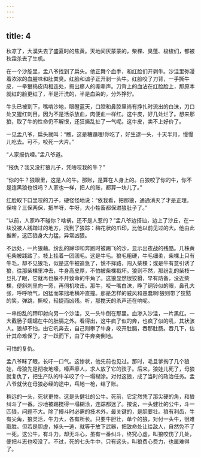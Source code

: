 ```yaml
---
---
---
```

title: 4
---



秋凉了，大漠失去了盛夏时的焦黄。天地间灰蒙蒙的，柴棵、臭蓬、梭梭们，都被秋霜杀去了生机。

在一个沙旋里，孟八爷找到了扁头。他正舞个血手，和红脸们开剥牛。沙洼里弥漫着浓浓的血腥味和肚粪臭。红脸和谝子正开剥一头牛。红脸咬了刀背，一手撕牛皮，一拳狠捣皮肉相连处，捣出瘮人的嘶嘶声。刀背上的血沾在红脸脸上，那原本就红的脸更红了，半是汗洗的，半是血染的，分外狰狞。

牛头已被割下，嘴啃沙地，眼瞪蓝天，口腔和鼻腔里尚有挣扎时流出的白沫，刀口处又猩红刺目。因为不是活杀放血，肉便血一样红。这牛皮，好几处烂了。想来那狼，取了牛的性命仍不解恨，还狂撕乱扯了一气呢。这牛皮，卖不上好价了。

一见孟八爷，扁头就叫：“瞧，这是糟蹋哩!你吃了，好生逮一头，十天半月，慢慢儿吃去。可不，咬死一大片。”

“人家报仇哩。”孟八爷道。

“报仇？我又没打狼儿子，凭啥咬我的牛？”

“你的牛？狼眼里，这是人的牛。那账，是算在人身上的。白狼咬了你的牛，你不是连黑狼也恨吗？人家也一样，把人的账，都算一块儿了。”

红脸取下口里咬的刀子，硬怪怪地说：“依我看，把那狼，通通消灭了才是正理。保啥？三保两保，把羊呀，牛呀，大小牲畜都保进狼肚子了。”

“以前，人家咋不碰你？啥祸，还不是人惹的？”孟八爷边搭讪，边上了沙丘，在一块没被人践踏过的地方，找到了狼踪：梅花状的爪印，比他以前见过的大。他由此推断，这匹狼身大力猛，异常凶狠。

不远处，一片狼藉。纷乱的蹄印和奔跑时被踢飞的沙，显示出夜战的残酷。几株黄毛柴被践踏了。枝上挂着一团团毛。这是牛毛。狼毛粗硬，牛毛细柔，柴棵上只有牛毛，却不见狼毛，似是这牛被追急了，慌不择路，闯入柴棵；或是牛有意引诱了狼，往那柴棵里冲去，牛身高皮厚，不怕被柴棵戳坏。狼则不然，那纷乱的柴枝一旦扎了眼，它就再也躲不开致命的牛角了。这狼显然很狡猾，早有防备，没近柴棵，便斜刺里向一旁，再伺机攻击。那牛，咬一嘴白沫，睁了铜铃似的眼，鼻孔大张，呼呼喷气，凶猛而笨拙地横冲直撞。那是怎样的威风和愚蠢啊!狼则带了狡黠的笑，弹跳，撕咬，轻捷而凶残。听，那搅天的杀声还在响呢。

一串纷乱的蹄印射向另一个沙洼，又一头牛倒在那里。血渗入沙洼，一片黑红。一大截肠子蠕蠕在牛的肚膈之外。看得出，这牛疯了似的奔，也疯了似的吼，其状骇人。狼却不怕，由它吼奔去，自己则攀了牛身，咬开肚膈，吞那肚肠。吞几下，估计其命难保了，才一跃而下，由了牛奔突倒地。

可怕的复仇。

孟八爷眯了眼，长吁一口气。这惨状，他先前也见过。那时，毛旦爹掏了几个狼娃，母狼先是彻夜地嚎，嚎声瘮人，求人放了它的孩子。后来，狼娃儿死了，母狼就复仇了，把生产队的牛羊咬了个一塌糊涂。对付这狼，成了当时的政治任务。孟八爷就伏在母狼必经的途中，乓地一枪，结了账。

稍远的一头，死状更惨。这是头健壮的公牛。死前，它定然凭了那尖硬的角，和狼纠斗了一番。沙地被踢搅得一塌糊涂，连踪都迷了。按说，一头健壮的公牛，斗一匹狼，问题不大。除了搏斗时必需的技术外，最关键的，是胆要壮。狼有利齿，牛有尖角，狼灵活，牛力大，各有所长。只要牛胆壮，单个的狼，对付一头牛，很难取胜。但若是胆虚，掉头一逃，就等于放下武器，把致命处让给敌人，自然免不了一死。这公牛，有斗力，却无斗心，虽有一番纠斗，终究心虚，叫狼咬伤了几处，便把斗志也咬没了。不过，死的七头牛中，只有这头，叫狼费心费力，也属难得了。